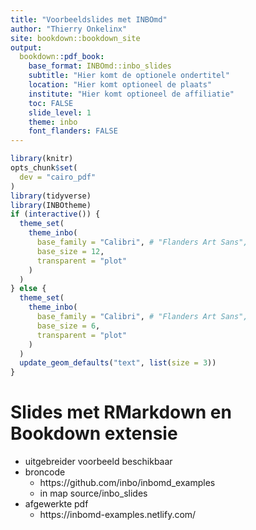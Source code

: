 ```yaml
--- 
title: "Voorbeeldslides met INBOmd"
author: "Thierry Onkelinx"
site: bookdown::bookdown_site
output:
  bookdown::pdf_book:
    base_format: INBOmd::inbo_slides
    subtitle: "Hier komt de optionele ondertitel"
    location: "Hier komt optioneel de plaats"
    institute: "Hier komt optioneel de affiliatie"
    toc: FALSE
    slide_level: 1
    theme: inbo
    font_flanders: FALSE
---
```


```r
library(knitr)
opts_chunk$set(
  dev = "cairo_pdf"
)
library(tidyverse)
library(INBOtheme)
if (interactive()) {
  theme_set(
    theme_inbo(
      base_family = "Calibri", # "Flanders Art Sans",
      base_size = 12,
      transparent = "plot"
    )
  )
} else {
  theme_set(
    theme_inbo(
      base_family = "Calibri", # "Flanders Art Sans",
      base_size = 6,
      transparent = "plot"
    )
  )
  update_geom_defaults("text", list(size = 3))
}
```

# Slides met RMarkdown en Bookdown extensie

- uitgebreider voorbeeld beschikbaar
- broncode
    - https://github.com/inbo/inbomd_examples
    - in map source/inbo_slides
- afgewerkte pdf
    - https://inbomd-examples.netlify.com/
